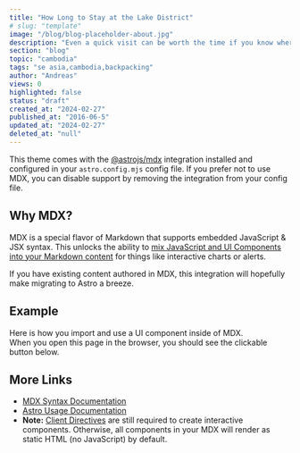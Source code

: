```yaml
---
title: "How Long to Stay at the Lake District"
# slug: "template"
image: "/blog/blog-placeholder-about.jpg"
description: "Even a quick visit can be worth the time if you know where to go"
section: "blog"
topic: "cambodia"
tags: "se asia,cambodia,backpacking"
author: "Andreas"
views: 0
highlighted: false
status: "draft"
created_at: "2024-02-27"
published_at: "2016-06-5"
updated_at: "2024-02-27"
deleted_at: "null"
---
```


This theme comes with the [@astrojs/mdx](https://docs.astro.build/en/guides/integrations-guide/mdx/) integration installed and configured in your `astro.config.mjs` config file. If you prefer not to use MDX, you can disable support by removing the integration from your config file.

## Why MDX?

MDX is a special flavor of Markdown that supports embedded JavaScript & JSX syntax. This unlocks the ability to [mix JavaScript and UI Components into your Markdown content](https://docs.astro.build/en/guides/markdown-content/#mdx-features) for things like interactive charts or alerts.

If you have existing content authored in MDX, this integration will hopefully make migrating to Astro a breeze.

## Example

Here is how you import and use a UI component inside of MDX.  
When you open this page in the browser, you should see the clickable button below.



## More Links

- [MDX Syntax Documentation](https://mdxjs.com/docs/what-is-mdx)
- [Astro Usage Documentation](https://docs.astro.build/en/guides/markdown-content/#markdown-and-mdx-pages)
- **Note:** [Client Directives](https://docs.astro.build/en/reference/directives-reference/#client-directives) are still required to create interactive components. Otherwise, all components in your MDX will render as static HTML (no JavaScript) by default.
